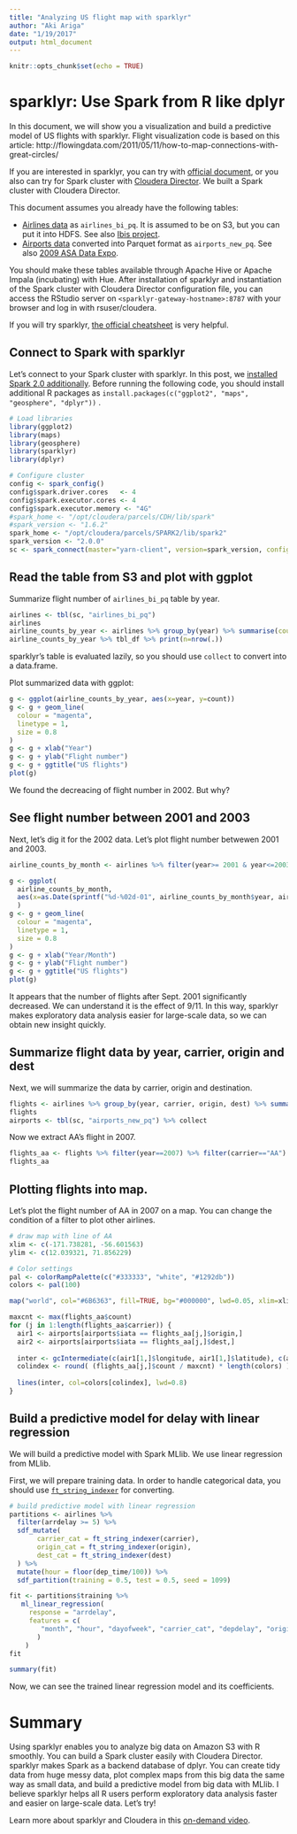 ```yaml
---
title: "Analyzing US flight map with sparklyr"
author: "Aki Ariga"
date: "1/19/2017"
output: html_document
---
```


```r
knitr::opts_chunk$set(echo = TRUE)
```

# sparklyr: Use Spark from R like dplyr

In this document, we will show you a visualization and build a predictive model of US flights with sparklyr. Flight visualization code is based on this article: 
http://flowingdata.com/2011/05/11/how-to-map-connections-with-great-circles/

If you are interested in sparklyr, you can try with [official document](http://spark.rstudio.com/), or you also can try for Spark cluster with [Cloudera Director](https://blog.cloudera.com/blog/2016/12/automating-your-sparklyr-environment-with-cloudera-director/). We built a Spark cluster with Cloudera Director.

This document assumes you already have the following tables:

- [Airlines data](https://ibis-resources.s3.amazonaws.com/data/airlines/airlines_parquet.tar.gz) as `airlines_bi_pq`.  It is assumed to be on S3, but you can put it into HDFS. See also [Ibis project](http://www.ibis-project.org/pages/data.html#airlines).
- [Airports data](http://stat-computing.org/dataexpo/2009/airports.csv) converted into Parquet format as `airports_new_pq`. See also [2009 ASA Data Expo](http://stat-computing.org/dataexpo/2009/supplemental-data.html).

You should make these tables available through Apache Hive or Apache Impala (incubating) with Hue.
After installation of  sparklyr and instantiation of the Spark cluster with Cloudera Director configuration file, you can access the RStudio server on `<sparklyr-gateway-hostname>:8787` with your browser and log in with rsuser/cloudera.

If you will try sparklyr, [the official cheatsheet](http://spark.rstudio.com/images/sparklyr-cheatsheet.pdf) is very helpful.

## Connect to Spark with sparklyr

Let’s connect to your Spark cluster with sparklyr. In this post, we [installed Spark 2.0 additionally](http://www.cloudera.com/documentation/spark2/latest/topics/spark2_installing.html). 
Before running the following code, you should install additional R packages as `install.packages(c("ggplot2", "maps", "geosphere", "dplyr"))` .

```r
# Load libraries
library(ggplot2)
library(maps)
library(geosphere)
library(sparklyr)
library(dplyr)

# Configure cluster
config <- spark_config()
config$spark.driver.cores   <- 4
config$spark.executor.cores <- 4
config$spark.executor.memory <- "4G"
#spark_home <- "/opt/cloudera/parcels/CDH/lib/spark"
#spark_version <- "1.6.2"
spark_home <- "/opt/cloudera/parcels/SPARK2/lib/spark2"
spark_version <- "2.0.0"
sc <- spark_connect(master="yarn-client", version=spark_version, config=config, spark_home=spark_home)
```

## Read the table from S3 and plot with ggplot

Summarize flight number of `airlines_bi_pq` table by year.

```r
airlines <- tbl(sc, "airlines_bi_pq")
airlines
airline_counts_by_year <- airlines %>% group_by(year) %>% summarise(count=n()) %>% collect
airline_counts_by_year %>% tbl_df %>% print(n=nrow(.))
```

sparklyr's table is evaluated lazily, so you should use `collect` to convert into a data.frame.

Plot summarized data with ggplot:

```r
g <- ggplot(airline_counts_by_year, aes(x=year, y=count))
g <- g + geom_line(
  colour = "magenta",
  linetype = 1,
  size = 0.8
)
g <- g + xlab("Year")
g <- g + ylab("Flight number")
g <- g + ggtitle("US flights")
plot(g)
```

We found the decreacing of flight number in 2002. But why?

## See flight number between 2001 and 2003

Next, let's dig it for the 2002 data. Let's plot flight number betwewen 2001 and 2003.

```r
airline_counts_by_month <- airlines %>% filter(year>= 2001 & year<=2003) %>% group_by(year, month) %>% summarise(count=n()) %>% collect

g <- ggplot(
  airline_counts_by_month, 
  aes(x=as.Date(sprintf("%d-%02d-01", airline_counts_by_month$year, airline_counts_by_month$month)), y=count)
  )
g <- g + geom_line(
  colour = "magenta",
  linetype = 1,
  size = 0.8
)
g <- g + xlab("Year/Month")
g <- g + ylab("Flight number")
g <- g + ggtitle("US flights")
plot(g)
```

It appears that the number of flights after Sept. 2001 significantly decreased. We can understand it is the effect of 9/11. In this way, sparklyr makes exploratory data analysis easier for large-scale data, so we can obtain new insight quickly.

## Summarize flight data by year, carrier, origin and dest

Next, we will summarize the data by carrier, origin and destination.

```r
flights <- airlines %>% group_by(year, carrier, origin, dest) %>% summarise(count=n()) %>% collect
flights
airports <- tbl(sc, "airports_new_pq") %>% collect
```

Now we extract AA's flight in 2007.

```r
flights_aa <- flights %>% filter(year==2007) %>% filter(carrier=="AA") %>% arrange(count)
flights_aa
```

## Plotting flights into map.

Let’s plot the flight number of AA in 2007 on a map. You can change the condition of a filter to plot other airlines.


```r
# draw map with line of AA
xlim <- c(-171.738281, -56.601563)
ylim <- c(12.039321, 71.856229)

# Color settings
pal <- colorRampPalette(c("#333333", "white", "#1292db"))
colors <- pal(100)

map("world", col="#6B6363", fill=TRUE, bg="#000000", lwd=0.05, xlim=xlim, ylim=ylim)

maxcnt <- max(flights_aa$count)
for (j in 1:length(flights_aa$carrier)) {
  air1 <- airports[airports$iata == flights_aa[j,]$origin,]
  air2 <- airports[airports$iata == flights_aa[j,]$dest,]
  
  inter <- gcIntermediate(c(air1[1,]$longitude, air1[1,]$latitude), c(air2[1,]$longitude, air2[1,]$latitude), n=100, addStartEnd=TRUE)
  colindex <- round( (flights_aa[j,]$count / maxcnt) * length(colors) )
  
  lines(inter, col=colors[colindex], lwd=0.8)
}
```

## Build a predictive model for delay with linear regression

We will build a predictive model with Spark MLlib. We use linear regression from MLlib.

First, we will prepare training data. In order to handle categorical data, you should use [`ft_string_indexer`](http://spark.rstudio.com/reference/sparklyr/latest/ft_string_indexer.html) for converting.

```r
# build predictive model with linear regression
partitions <- airlines %>%
  filter(arrdelay >= 5) %>%
  sdf_mutate(
       carrier_cat = ft_string_indexer(carrier),
       origin_cat = ft_string_indexer(origin),
       dest_cat = ft_string_indexer(dest)
  ) %>%
  mutate(hour = floor(dep_time/100)) %>%
  sdf_partition(training = 0.5, test = 0.5, seed = 1099)
```

```r
fit <- partitions$training %>%
   ml_linear_regression(
     response = "arrdelay",
     features = c(
        "month", "hour", "dayofweek", "carrier_cat", "depdelay", "origin_cat", "dest_cat", "distance"
       )
    )
fit

summary(fit)
```

Now, we can see the trained linear regression model and its coefficients.

# Summary

Using sparklyr enables you to analyze big data on Amazon S3 with R smoothly. You can build a Spark cluster easily with Cloudera Director. sparklyr makes Spark as a backend database of dplyr. You can create tidy data from huge messy data, plot complex maps from this big data the same way as small data, and build a predictive model from big data with MLlib. I believe sparklyr helps all R users perform exploratory data analysis faster and easier on large-scale data. Let’s try!

Learn more about sparklyr and Cloudera in this [on-demand video](http://www.cloudera.com/content/dam/www/marketing/resources/webinars/analyzing-hadoop-data-using-sparklyr-recorded-webinar.png.landing.html). 
